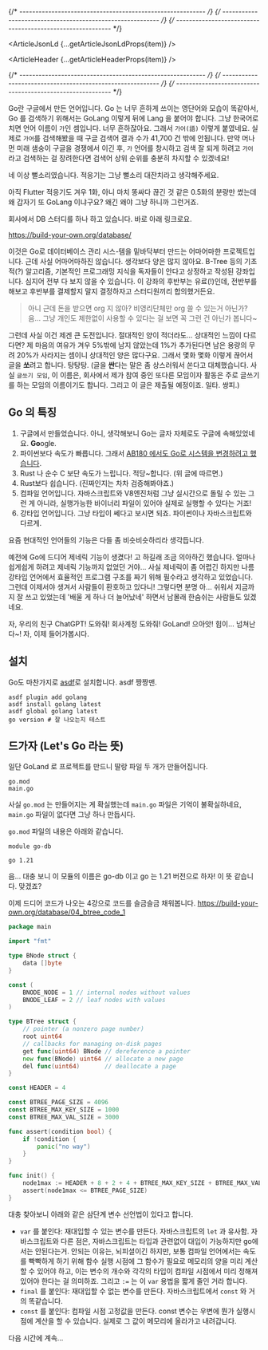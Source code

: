 
{/* ---------------------------------------------------------- */}
{/* ---------------------------------------------------------- */}
{/* ---------------------------------------------------------- */}


<ArticleJsonLd {...getArticleJsonLdProps(item)} />

<ArticleHeader {...getArticleHeaderProps(item)} />

{/* ---------------------------------------------------------- */}
{/* ---------------------------------------------------------- */}
{/* ---------------------------------------------------------- */}

Go란 구글에서 만든 언어입니다. Go 는 너무 흔하게 쓰이는 영단어와 모습이 똑같아서, Go 를 검색하기 위해서는 GoLang 이렇게 뒤에 Lang 을 붙어야 합니다. 그냥 한국어로 치면 언어 이름이 `가`인 셈입니다. 너무 흔하잖아요. 그래서 `가어(語)` 이렇게 붙였네요. 실제로 `가어`를 검색해봤을 때 구글 검색어 결과 수가 41,700 건 밖에 안됩니다. 만약 머나먼 미래 샘숭이 구글을 경쟁에서 이긴 후, `가` 언어를 창시하고 검색 잘 되게 하려고 `가어`라고 검색하는 걸 장려한다면 검색어 상위 순위를 충분히 차지할 수 있겠네요!

네 이상 뻘소리였습니다. 적응기는 그냥 뻘소리 대잔치라고 생각해주세요.

아직 Flutter 적응기도 겨우 1화, 아니 마치 똥싸다 끊긴 것 같은 0.5화의 분량만 썼는데 왜 갑자기 또 GoLang 이냐구요? 왜긴 왜야 그냥 하니까 그런거죠.

회사에서 DB 스터디를 하나 하고 있습니다. 바로 아래 링크로요.

https://build-your-own.org/database/

이것은 Go로 데이터베이스 관리 시스-템을 밑바닥부터 만드는 어마어마한 프로젝트입니다. 근데 사실 어마어마하진 않습니다. 생각보다 양은 많지 않아요. B-Tree 등의 기초적(?) 알고리즘, 기본적인 프로그래밍 지식을 독자들이 안다고 상정하고 작성된 강좌입니다. 심지어 전부 다 보지 않을 수 있습니다. 이 강좌의 후반부는 유료(!)인데, 전반부를 해보고 후반부를 결제할지 말지 결정하자고 스터디원끼리 합의했거든요.

> 아니 근데 돈을 받으면 org 지 않아? 비영리단체만 org 쓸 수 있는거 아닌가? 음… 그냥 개인도 제한없이 사용할 수 있다는 걸 보면 꼭 그런 건 아닌가 봅니다~

그런데 사실 이건 제겐 큰 도전입니다. 절대적인 양이 적더라도… 상대적인 느낌이 다르다면? 제 마음의 여유가 겨우 5%밖에 남지 않았는데 1%가 추가된다면 남은 용량의 무려 20%가 사라지는 셈이니 상대적인 양은 많다구요. 그래서 몇화 몇화 이렇게 끊어서 글을 **쏘**려고 합니다. 탕탕탕. (글을 **싼**다는 말은 좀 상스러워서 쏜다고 대체했습니다. 사실 `글쏘기 모임`, 이 이름은, 회사에서 제가 참여 중인 또다른 모임이자 활동은 주로 글쓰기를 하는 모임의 이름이기도 합니다. 그리고 이 글은 제출될 예정이죠. 일타. 쌍피.)

## Go 의 특징

1. 구글에서 만들었습니다. 아니, 생각해보니 Go는 글자 자체로도 구글에 속해있었네요. **Go**ogle.
2. 파이썬보다 속도가 빠릅니다. 그래서 [AB180 에서도 Go로 시스템을 변경하려고 했습니다](https://engineering.ab180.co/stories/scenario-test).
3. Rust 나 순수 C 보단 속도가 느립니다. 적당~합니다. (위 글에 따르면.)
4. Rust보다 쉽습니다. (진짜인지는 차차 검증해봐야죠.)
5. 컴파일 언어입니다. 자바스크립트와 V8엔진처럼 그냥 실시간으로 돌릴 수 있는 그런 게 아니라, 실행가능한 바이너리 파일이 있어야 실제로 실행할 수 있다는 거죠!
6. 강타입 언어입니다. 그냥 타입이 쎄다고 보시면 되죠. 파이썬이나 자바스크립트와 다르게.

요즘 현대적인 언어들의 기능은 다들 좀 비슷비슷하리라 생각듭니다.

예전에 Go에 드디어 제네릭 기능이 생겼다! 고 하길래 조금 의아하긴 했습니다. 얼마나 쉽게쉽게 하려고 제네릭 기능까지 없었던 거야… 사실 제네릭이 좀 어렵긴 하지만 나름 강타입 언어에서 효율적인 프로그램 구조를 짜기 위해 필수라고 생각하고 있었습니다. 그런데 이제서야 생겨서 사람들이 환호하고 있다니! 그렇다면 분명 아… 쉬워서 지금까지 잘 쓰고 있었는데 '배울 게 하나 더 늘어났네' 하면서 남몰래 한숨쉬는 사람들도 있겠네요.

자, 우리의 친구 ChatGPT! 도와줘! 회사계정 도와줘! GoLand! 으아앗! 힘이… 넘쳐난다~! 자, 이제 들어가봅시다.

## 설치

Go도 마찬가지로 [asdf](https://asdf-vm.com/)로 설치합니다. asdf 짱짱맨.

```
asdf plugin add golang
asdf install golang latest
asdf global golang latest
go version # 잘 나오는지 테스트
```

## 드가자 (Let's Go 라는 뜻)

일단 GoLand 로 프로젝트를 만드니 딸랑 파일 두 개가 만들어집니다.

```
go.mod
main.go
```

사실 `go.mod` 는 만들어지는 게 확실했는데 `main.go` 파일은 기억이 불확실하네요, `main.go` 파일이 없다면 그냥 하나 만듭시다.

`go.mod` 파일의 내용은 아래와 같습니다.

```
module go-db

go 1.21
```

음… 대충 보니 이 모듈의 이름은 go-db 이고 go 는 1.21 버전으로 하자! 이 뜻 같습니다. 맞겠죠?

이제 드디어 코드가 나오는 4강으로 코드를 슬금슬금 채워봅니다. https://build-your-own.org/database/04_btree_code_1

```go
package main

import "fmt"

type BNode struct {
	data []byte
}

const (
	BNODE_NODE = 1 // internal nodes without values
	BNODE_LEAF = 2 // leaf nodes with values
)

type BTree struct {
	// pointer (a nonzero page number)
	root uint64
	// callbacks for managing on-disk pages
	get func(uint64) BNode // dereference a pointer
	new func(BNode) uint64 // allocate a new page
	del func(uint64)       // deallocate a page
}

const HEADER = 4

const BTREE_PAGE_SIZE = 4096
const BTREE_MAX_KEY_SIZE = 1000
const BTREE_MAX_VAL_SIZE = 3000

func assert(condition bool) {
	if !condition {
		panic("no way")
	}
}

func init() {
	node1max := HEADER + 8 + 2 + 4 + BTREE_MAX_KEY_SIZE + BTREE_MAX_VAL_SIZE
	assert(node1max <= BTREE_PAGE_SIZE)
}
```

대충 찾아보니 아래와 같은 삼단계 변수 선언법이 있다고 합니다.

- `var` 를 붙인다: 재대입할 수 있는 변수를 만든다. 자바스크립트의 `let` 과 유사함. 자바스크립트와 다른 점은, 자바스크립트는 타입과 관련없이 대입이 가능하지만 go에서는 안된다는거. 안되는 이유는, 뇌피셜이긴 하지만, 보통 컴파일 언어에서는 속도를 빡빡하게 하기 위해 함수 실행 시점에 그 함수가 필요로 메모리의 양을 미리 계산할 수 있어야 하고, 이는 변수의 개수와 각각의 타입이 컴파일 시점에서 미리 정해져 있어야 한다는 걸 의미하죠. 그리고 `:=` 는 이 `var` 용법을 짧게 줄인 거라 합니다.
- `final` 를 붙인다: 재대입할 수 없는 변수를 만든다. 자바스크립트에서 `const` 와 거의 똑같습니다.
- `const` 를 붙인다: 컴파일 시점 고정값을 만든다. const 변수는 우변에 뭔가 실행시점에 계산을 할 수 있습니다. 실제로 그 값이 메모리에 올라가고 내려갑니다.

다음 시간에 계속...
